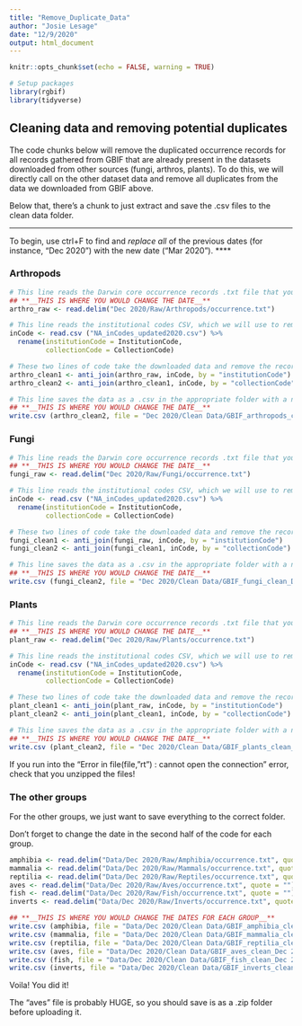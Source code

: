 ```yaml
---
title: "Remove_Duplicate_Data"
author: "Josie Lesage"
date: "12/9/2020"
output: html_document
---
```



```r
knitr::opts_chunk$set(echo = FALSE, warning = TRUE)

# Setup packages
library(rgbif)
library(tidyverse)
```


## Cleaning data and removing potential duplicates
The code chunks below will remove the duplicated occurrence records for all records gathered from GBIF that are already present in the datasets downloaded from other sources (fungi, arthros, plants). To do this, we will directly call on the other dataset data and remove all duplicates from the data we downloaded from GBIF above. 

Below that, there's a chunk to just extract and save the .csv files to the clean data folder.

****
To begin, use ctrl+F to find and *replace all* of the previous dates (for instance, "Dec 2020") with the new date ("Mar 2020").
****


### Arthropods

```r
# This line reads the Darwin core occurrence records .txt file that you unzipped from the appropriate folder
## **__THIS IS WHERE YOU WOULD CHANGE THE DATE__**
arthro_raw <- read.delim("Dec 2020/Raw/Arthropods/occurrence.txt")

# This line reads the institutional codes CSV, which we will use to remove the dupes from symbiota. Technically we don't need to do this after the first time, but it doesn't hurt to keep consistent.
inCode <- read.csv ("NA_inCodes_updated2020.csv") %>%
  rename(institutionCode = InstitutionCode,
         collectionCode = CollectionCode)

# These two lines of code take the downloaded data and remove the records that match the collections and institutions already included in symbiota
arthro_clean1 <- anti_join(arthro_raw, inCode, by = "institutionCode")
arthro_clean2 <- anti_join(arthro_clean1, inCode, by = "collectionCode")

# This line saves the data as a .csv in the appropriate folder with a new name
## **__THIS IS WHERE YOU WOULD CHANGE THE DATE__**
write.csv (arthro_clean2, file = "Dec 2020/Clean Data/GBIF_arthropods_clean_Dec 2020.csv", na="", row.names=FALSE)
```

### Fungi

```r
# This line reads the Darwin core occurrence records .txt file that you unzipped from the appropriate folder
## **__THIS IS WHERE YOU WOULD CHANGE THE DATE__**
fungi_raw <- read.delim("Dec 2020/Raw/Fungi/occurrence.txt")

# This line reads the institutional codes CSV, which we will use to remove the dupes from symbiota. Technically we don't need to do this after the first time, but it doesn't hurt to keep consistent.
inCode <- read.csv ("NA_inCodes_updated2020.csv") %>%
  rename(institutionCode = InstitutionCode,
         collectionCode = CollectionCode)

# These two lines of code take the downloaded data and remove the records that match the collections and institutions already included in symbiota
fungi_clean1 <- anti_join(fungi_raw, inCode, by = "institutionCode")
fungi_clean2 <- anti_join(fungi_clean1, inCode, by = "collectionCode")

# This line saves the data as a .csv in the appropriate folder with a new name
## **__THIS IS WHERE YOU WOULD CHANGE THE DATE__**
write.csv (fungi_clean2, file = "Dec 2020/Clean Data/GBIF_fungi_clean_Dec 2020.csv", na="", row.names=FALSE)
```

### Plants

```r
# This line reads the Darwin core occurrence records .txt file that you unzipped from the appropriate folder
## **__THIS IS WHERE YOU WOULD CHANGE THE DATE__**
plant_raw <- read.delim("Dec 2020/Raw/Plants/occurrence.txt")

# This line reads the institutional codes CSV, which we will use to remove the dupes from symbiota. Technically we don't need to do this after the first time, but it doesn't hurt to keep consistent. 
inCode <- read.csv ("NA_inCodes_updated2020.csv") %>%
  rename(institutionCode = InstitutionCode,
         collectionCode = CollectionCode)

# These two lines of code take the downloaded data and remove the records that match the collections and institutions already included in symbiota
plant_clean1 <- anti_join(plant_raw, inCode, by = "institutionCode")
plant_clean2 <- anti_join(plant_clean1, inCode, by = "collectionCode")

# This line saves the data as a .csv in the appropriate folder with a new name
## **__THIS IS WHERE YOU WOULD CHANGE THE DATE__**
write.csv (plant_clean2, file = "Dec 2020/Clean Data/GBIF_plants_clean_Dec 2020.csv", na="", row.names=FALSE)
```


If you run into the "Error in file(file, "rt") : cannot open the connection" error, check that you unzipped the files!


### The other groups
For the other groups, we just want to save everything to the correct folder.

Don't forget to change the date in the second half of the code for each group.
```r
amphibia <- read.delim("Data/Dec 2020/Raw/Amphibia/occurrence.txt", quote = "")
mammalia <- read.delim("Data/Dec 2020/Raw/Mammals/occurrence.txt", quote = "")
reptilia <- read.delim("Data/Dec 2020/Raw/Reptiles/occurrence.txt", quote = "")
aves <- read.delim("Data/Dec 2020/Raw/Aves/occurrence.txt", quote = "")
fish <- read.delim("Data/Dec 2020/Raw/Fish/occurrence.txt", quote = "")
inverts <- read.delim("Data/Dec 2020/Raw/Inverts/occurrence.txt", quote = "")

## **__THIS IS WHERE YOU WOULD CHANGE THE DATES FOR EACH GROUP__**
write.csv (amphibia, file = "Data/Dec 2020/Clean Data/GBIF_amphibia_clean_Dec 2020.csv", na="", row.names=FALSE)
write.csv (mammalia, file = "Data/Dec 2020/Clean Data/GBIF_mammalia_clean_Dec 2020.csv", na="", row.names=FALSE)
write.csv (reptilia, file = "Data/Dec 2020/Clean Data/GBIF_reptilia_clean_Dec 2020.csv", na="", row.names=FALSE)
write.csv (aves, file = "Data/Dec 2020/Clean Data/GBIF_aves_clean_Dec 2020.csv", na="", row.names=FALSE)
write.csv (fish, file = "Data/Dec 2020/Clean Data/GBIF_fish_clean_Dec 2020.csv", na="", row.names=FALSE)
write.csv (inverts, file = "Data/Dec 2020/Clean Data/GBIF_inverts_clean_Dec 2020.csv", na="", row.names=FALSE)

```


Voila! You did it!


The "aves" file is probably HUGE, so you should save is as a .zip folder before uploading it. 